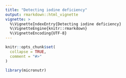 ```yaml
---
title: "Detecting iodine deficiency"
output: rmarkdown::html_vignette
vignette: >
  %\VignetteIndexEntry{Detecting iodine deficiency}
  %\VignetteEngine{knitr::rmarkdown}
  %\VignetteEncoding{UTF-8}
---
```


```r
knitr::opts_chunk$set(
  collapse = TRUE,
  comment = "#>"
)
```

```r
library(micronutr)
```


<br/>
<br/>
